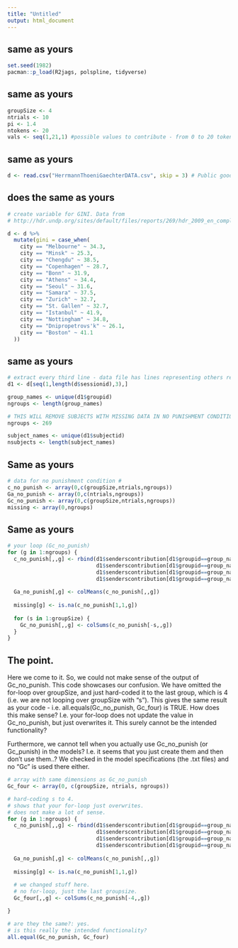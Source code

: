 ```yaml
---
title: "Untitled"
output: html_document
---
```


## same as yours

```r

set.seed(1982)
pacman::p_load(R2jags, polspline, tidyverse)

```

## same as yours 

```r

groupSize <- 4
ntrials <- 10
pi <- 1.4
ntokens <- 20
vals <- seq(1,21,1) #possible values to contribute - from 0 to 20 tokens

```

## same as yours

```r

d <- read.csv("HerrmannThoeniGaechterDATA.csv", skip = 3) # Public goods game

```

## does the same as yours

```r

# create variable for GINI. Data from 
# http://hdr.undp.org/sites/default/files/reports/269/hdr_2009_en_complete.pdf,

d <- d %>% 
  mutate(gini = case_when(
    city == "Melbourne" ~ 34.3,
    city == "Minsk" ~ 25.3,
    city == "Chengdu" ~ 38.5,
    city == "Copenhagen" ~ 28.7,
    city == "Bonn" ~ 31.9,
    city == "Athens" ~ 34.4,
    city == "Seoul" ~ 31.6,
    city == "Samara" ~ 37.5,
    city == "Zurich" ~ 32.7,
    city == "St. Gallen" ~ 32.7,
    city == "Istanbul" ~ 41.9,
    city == "Nottingham" ~ 34.8,
    city == "Dnipropetrovs'k" ~ 26.1,
    city == "Boston" ~ 41.1
  ))


```

## same as yours

```r

# extract every third line - data file has lines representing others responses and we don't need that
d1 <- d[seq(1,length(d$sessionid),3),]

group_names <- unique(d1$groupid)
ngroups <- length(group_names)

# THIS WILL REMOVE SUBJECTS WITH MISSING DATA IN NO PUNISHMENT CONDITION
ngroups <- 269

subject_names <- unique(d1$subjectid)
nsubjects <- length(subject_names)

```

## Same as yours

```r
# data for no punishment condition #
c_no_punish <- array(0,c(groupSize,ntrials,ngroups))
Ga_no_punish <- array(0,c(ntrials,ngroups))
Gc_no_punish <- array(0,c(groupSize,ntrials,ngroups))
missing <- array(0,ngroups)

```

## Same as yours

```r

# your loop (Gc_no_punish)
for (g in 1:ngroups) {
  c_no_punish[,,g] <- rbind(d1$senderscontribution[d1$groupid==group_names[g]&d1$p=="N-experiment"][1:10],
                            d1$senderscontribution[d1$groupid==group_names[g]&d1$p=="N-experiment"][11:20],
                            d1$senderscontribution[d1$groupid==group_names[g]&d1$p=="N-experiment"][21:30],
                            d1$senderscontribution[d1$groupid==group_names[g]&d1$p=="N-experiment"][31:40])
  
  Ga_no_punish[,g] <- colMeans(c_no_punish[,,g])
  
  missing[g] <- is.na(c_no_punish[1,1,g])
  
  for (s in 1:groupSize) {
    Gc_no_punish[,,g] <- colSums(c_no_punish[-s,,g])
  }
}


```

## The point. 
Here we come to it. 
So, we could not make sense of the output of Gc_no_punish.
This code showcases our confusion.
We have omitted the for-loop over groupSize,
and just hard-coded it to the last group, which is 4
(i.e. we are not looping over groupSize with "s"). 
This gives the same result as your code - i.e.
all.equals(Gc_no_punish, Gc_four) is TRUE. 
How does this make sense?
I.e. your for-loop does not update the value in 
Gc_no_punish, but just overwrites it. 
This surely cannot be the intended functionality?

Furthermore, we cannot tell when you actually use 
Gc_no_punish (or Gc_punish) in the models? 
I.e. it seems that you just create them and then
don't use them..? We checked in the model specifications
(the .txt files) and no "Gc" is used there either. 

```r

# array with same dimensions as Gc_no_punish
Gc_four <- array(0, c(groupSize, ntrials, ngroups))

# hard-coding s to 4. 
# shows that your for-loop just overwrites. 
# does not make a lot of sense. 
for (g in 1:ngroups) {
  c_no_punish[,,g] <- rbind(d1$senderscontribution[d1$groupid==group_names[g]&d1$p=="N-experiment"][1:10],
                            d1$senderscontribution[d1$groupid==group_names[g]&d1$p=="N-experiment"][11:20],
                            d1$senderscontribution[d1$groupid==group_names[g]&d1$p=="N-experiment"][21:30],
                            d1$senderscontribution[d1$groupid==group_names[g]&d1$p=="N-experiment"][31:40])
  
  Ga_no_punish[,g] <- colMeans(c_no_punish[,,g])
  
  missing[g] <- is.na(c_no_punish[1,1,g])
  
  # we changed stuff here. 
  # no for-loop, just the last groupsize. 
  Gc_four[,,g] <- colSums(c_no_punish[-4,,g])

}

# are they the same?: yes. 
# is this really the intended functionality? 
all.equal(Gc_no_punish, Gc_four)
 
```
